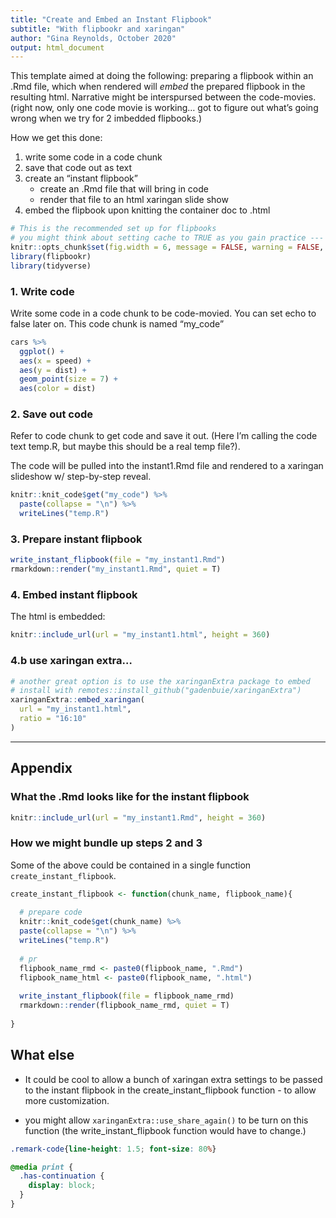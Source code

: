 ```yaml
---
title: "Create and Embed an Instant Flipbook"
subtitle: "With flipbookr and xaringan"
author: "Gina Reynolds, October 2020"
output: html_document
---
```


This template aimed at doing the following:  preparing a flipbook within an .Rmd file, which when rendered will *embed* the prepared flipbook in the resulting html.  Narrative might be interspursed between the code-movies.  (right now, only one code movie is working... got to figure out what's going wrong when we try for 2 imbedded flipbooks.)

How we get this done:

1. write some code in a code chunk
2. save that code out as text
3. create an "instant flipbook"
    - create an .Rmd file that will bring in code
    - render that file to an html xaringan slide show
4. embed the flipbook upon knitting the container doc to .html


```r
# This is the recommended set up for flipbooks
# you might think about setting cache to TRUE as you gain practice --- building flipbooks from scratch can be time consuming
knitr::opts_chunk$set(fig.width = 6, message = FALSE, warning = FALSE, comment = "", cache = F)
library(flipbookr)
library(tidyverse)
```

### 1. Write code

Write some code in a code chunk to be code-movied. You can set echo to false later on.  This code chunk is named "my_code"

```r
cars %>% 
  ggplot() +
  aes(x = speed) +
  aes(y = dist) +
  geom_point(size = 7) +
  aes(color = dist)
```

### 2. Save out code

Refer to code chunk to get code and save it out.  (Here I'm calling the code text temp.R, but maybe this should be a real temp file?).

The code will be pulled into the instant1.Rmd file and rendered to a xaringan slideshow w/ step-by-step reveal.  

```r
knitr::knit_code$get("my_code") %>% 
  paste(collapse = "\n") %>% 
  writeLines("temp.R")
```

### 3. Prepare instant flipbook


```r
write_instant_flipbook(file = "my_instant1.Rmd")
rmarkdown::render("my_instant1.Rmd", quiet = T)
```

### 4. Embed instant flipbook


The html is embedded:

```r
knitr::include_url(url = "my_instant1.html", height = 360)
```


### 4.b use xaringan extra...



```r
# another great option is to use the xaringanExtra package to embed
# install with remotes::install_github("gadenbuie/xaringanExtra")
xaringanExtra::embed_xaringan(
  url = "my_instant1.html",
  ratio = "16:10"
)
```



---


## Appendix

### What the .Rmd looks like for the instant flipbook

```r
knitr::include_url(url = "my_instant1.Rmd", height = 360)

```


### How we might bundle up steps 2 and 3

Some of the above could be contained in a single function `create_instant_flipbook`.  




```r
create_instant_flipbook <- function(chunk_name, flipbook_name){
  
  # prepare code
  knitr::knit_code$get(chunk_name) %>% 
  paste(collapse = "\n") %>% 
  writeLines("temp.R")
  
  # pr
  flipbook_name_rmd <- paste0(flipbook_name, ".Rmd")
  flipbook_name_html <- paste0(flipbook_name, ".html")
  
  write_instant_flipbook(file = flipbook_name_rmd)
  rmarkdown::render(flipbook_name_rmd, quiet = T)
  
}

```

## What else

- It could be cool to allow a bunch of xaringan extra settings to be passed to the instant flipbook in the create_instant_flipbook function - to allow more customization.  

- you might allow `xaringanExtra::use_share_again()` to be turn on this function (the write_instant_flipbook function would have to change.)


```css
.remark-code{line-height: 1.5; font-size: 80%}

@media print {
  .has-continuation {
    display: block;
  }
}
```
